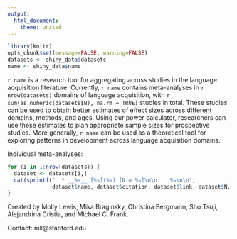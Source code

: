 ```yaml
---
output:
  html_document:
    theme: united
---
```


```r
library(knitr)
opts_chunk$set(message=FALSE, warning=FALSE)
datasets <- shiny_data$datasets
name <- shiny_data$name
```

`r name` is a research tool for aggregating across studies in the language
acquisition literature. Currently, `r name` contains meta-analyses in `r nrow(datasets)` domains
of language acquisition, with `r sum(as.numeric(datasets$N), na.rm = TRUE)`
studies in total. These studies can be used to
obtain better estimates of effect sizes across different domains, methods, and ages.
Using our power calculator, researchers can use these estimates to plan appropriate
sample sizes for prospective studies. More generally, `r name` can be used as a
theoretical tool for exploring patterns in development across language acquisition
domains.

Individual meta-analyses:

```r
for (i in 1:nrow(datasets)) {
  dataset <- datasets[i,]
  cat(sprintf("  * __%s__ [%s](%s) [N = %s]\n\n    %s\n\n",
              dataset$name, dataset$citation, dataset$link, dataset$N, dataset$description))
}
```

Created by Molly Lewis, Mika Braginsky, Christina Bergmann, Sho Tsuji,
Alejandrina Cristia, and Michael C. Frank.

Contact: mll@stanford.edu
